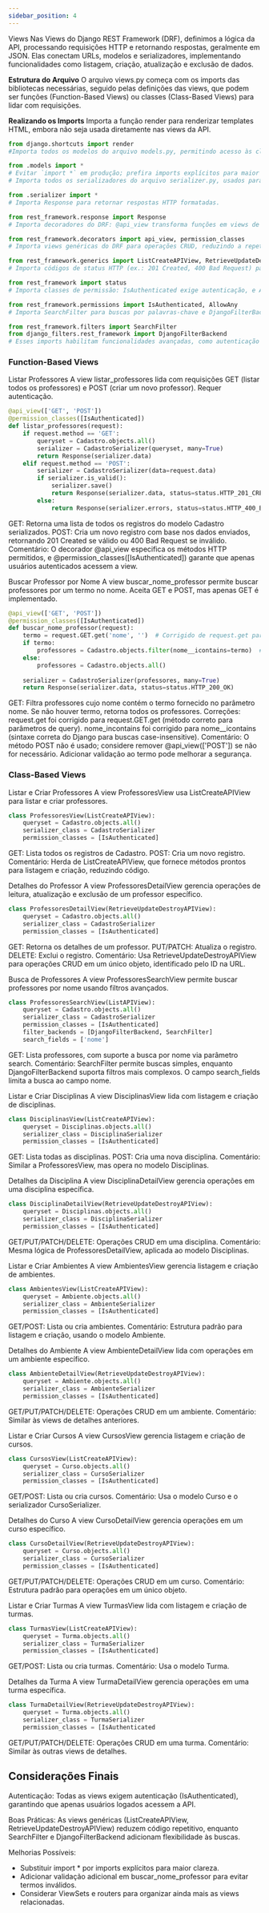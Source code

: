 ```yaml
---
sidebar_position: 4
---
```

Views
Nas Views do Django REST Framework (DRF), definimos a lógica da API, processando requisições HTTP e retornando respostas, geralmente em JSON. Elas conectam URLs, modelos e serializadores, implementando funcionalidades como listagem, criação, atualização e exclusão de dados.

<!-- Comentário: As views são o núcleo da lógica da API, permitindo interações entre o frontend (ex.: seu blog no Docusaurus) e o backend. -->
**Estrutura do Arquivo**
O arquivo views.py começa com os imports das bibliotecas necessárias, seguido pelas definições das views, que podem ser funções (Function-Based Views) ou classes (Class-Based Views) para lidar com requisições.

**Realizando os Imports**
Importa a função render para renderizar templates HTML, embora não seja usada diretamente nas views da API.


``` py title="views.py"
from django.shortcuts import render
#Importa todos os modelos do arquivo models.py, permitindo acesso às classes como Cadastro, Disciplinas, etc.
```

``` py title="views.py"
from .models import *
# Evitar `import *` em produção; prefira imports explícitos para maior clareza e evitar conflitos.
# Importa todos os serializadores do arquivo serializer.py, usados para converter dados entre objetos Python e JSON.
```

``` py title="views.py"
from .serializer import *
# Importa Response para retornar respostas HTTP formatadas.
```

``` py title="views.py"
from rest_framework.response import Response
# Importa decoradores do DRF: @api_view transforma funções em views de API, e @permission_classes define permissões de acesso.
```

``` py title="views.py"
from rest_framework.decorators import api_view, permission_classes
# Importa views genéricas do DRF para operações CRUD, reduzindo a repetição de código.
```

``` py title="views.py"
from rest_framework.generics import ListCreateAPIView, RetrieveUpdateDestroyAPIView, ListAPIView
# Importa códigos de status HTTP (ex.: 201 Created, 400 Bad Request) para respostas consistentes.
```

``` py title="views.py"
from rest_framework import status
# Importa classes de permissão: IsAuthenticated exige autenticação, e AllowAny permite acesso público.
```


``` py title="views.py"
from rest_framework.permissions import IsAuthenticated, AllowAny
# Importa SearchFilter para buscas por palavras-chave e DjangoFilterBackend para filtros avançados.
```

``` py title="views.py"
from rest_framework.filters import SearchFilter
from django_filters.rest_framework import DjangoFilterBackend
# Esses imports habilitam funcionalidades avançadas, como autenticação e filtragem, essenciais para APIs robustas.
```

### Function-Based Views

Listar Professores
A view listar_professores lida com requisições GET (listar todos os professores) e POST (criar um novo professor). Requer autenticação.
``` py title="views.py"
@api_view(['GET', 'POST'])
@permission_classes([IsAuthenticated])
def listar_professores(request):
    if request.method == 'GET':
        queryset = Cadastro.objects.all()
        serializer = CadastroSerializer(queryset, many=True)
        return Response(serializer.data)
    elif request.method == 'POST':
        serializer = CadastroSerializer(data=request.data)
        if serializer.is_valid():
            serializer.save()
            return Response(serializer.data, status=status.HTTP_201_CREATED)
        else:
            return Response(serializer.errors, status=status.HTTP_400_BAD_REQUEST)
```

GET: Retorna uma lista de todos os registros do modelo Cadastro serializados.
POST: Cria um novo registro com base nos dados enviados, retornando 201 Created se válido ou 400 Bad Request se inválido.
Comentário: O decorador @api_view especifica os métodos HTTP permitidos, e @permission_classes([IsAuthenticated]) garante que apenas usuários autenticados acessem a view.

Buscar Professor por Nome
A view buscar_nome_professor permite buscar professores por um termo no nome. Aceita GET e POST, mas apenas GET é implementado.
``` py title="views.py"
@api_view(['GET', 'POST'])
@permission_classes([IsAuthenticated])
def buscar_nome_professor(request):
    termo = request.GET.get('nome', '')  # Corrigido de request.get para request.GET.get
    if termo:
        professores = Cadastro.objects.filter(nome__icontains=termo)  # Corrigido de nome_incontains para nome__icontains
    else:
        professores = Cadastro.objects.all()
    
    serializer = CadastroSerializer(professores, many=True)
    return Response(serializer.data, status=status.HTTP_200_OK)
```

GET: Filtra professores cujo nome contém o termo fornecido no parâmetro nome. Se não houver termo, retorna todos os professores.
Correções:
request.get foi corrigido para request.GET.get (método correto para parâmetros de query).
nome_incontains foi corrigido para nome__icontains (sintaxe correta do Django para buscas case-insensitive).
Comentário: O método POST não é usado; considere remover @api_view(['POST']) se não for necessário. Adicionar validação ao termo pode melhorar a segurança.

### Class-Based Views
Listar e Criar Professores
A view ProfessoresView usa ListCreateAPIView para listar e criar professores.
``` py title="views.py"
class ProfessoresView(ListCreateAPIView):
    queryset = Cadastro.objects.all()
    serializer_class = CadastroSerializer
    permission_classes = [IsAuthenticated]
```

GET: Lista todos os registros de Cadastro.
POST: Cria um novo registro.
Comentário: Herda de ListCreateAPIView, que fornece métodos prontos para listagem e criação, reduzindo código.

Detalhes do Professor
A view ProfessoresDetailView gerencia operações de leitura, atualização e exclusão de um professor específico.
``` py title="views.py"
class ProfessoresDetailView(RetrieveUpdateDestroyAPIView):
    queryset = Cadastro.objects.all()
    serializer_class = CadastroSerializer
    permission_classes = [IsAuthenticated]
```

GET: Retorna os detalhes de um professor.
PUT/PATCH: Atualiza o registro.
DELETE: Exclui o registro.
Comentário: Usa RetrieveUpdateDestroyAPIView para operações CRUD em um único objeto, identificado pelo ID na URL.

Busca de Professores
A view ProfessoresSearchView permite buscar professores por nome usando filtros avançados.
``` py title="views.py"
class ProfessoresSearchView(ListAPIView):
    queryset = Cadastro.objects.all()
    serializer_class = CadastroSerializer
    permission_classes = [IsAuthenticated]
    filter_backends = [DjangoFilterBackend, SearchFilter]
    search_fields = ['nome']
```

GET: Lista professores, com suporte a busca por nome via parâmetro search.
Comentário: SearchFilter permite buscas simples, enquanto DjangoFilterBackend suporta filtros mais complexos. O campo search_fields limita a busca ao campo nome.

Listar e Criar Disciplinas
A view DisciplinasView lida com listagem e criação de disciplinas.
``` py title="views.py"
class DisciplinasView(ListCreateAPIView):
    queryset = Disciplinas.objects.all()
    serializer_class = DisciplinaSerializer
    permission_classes = [IsAuthenticated]
```

GET: Lista todas as disciplinas.
POST: Cria uma nova disciplina.
Comentário: Similar a ProfessoresView, mas opera no modelo Disciplinas.

Detalhes da Disciplina
A view DisciplinaDetailView gerencia operações em uma disciplina específica.
``` py title="views.py"
class DisciplinaDetailView(RetrieveUpdateDestroyAPIView):
    queryset = Disciplinas.objects.all()
    serializer_class = DisciplinaSerializer
    permission_classes = [IsAuthenticated]
```

GET/PUT/PATCH/DELETE: Operações CRUD em uma disciplina.
Comentário: Mesma lógica de ProfessoresDetailView, aplicada ao modelo Disciplinas.

Listar e Criar Ambientes
A view AmbientesView gerencia listagem e criação de ambientes.
``` py title="views.py"
class AmbientesView(ListCreateAPIView):
    queryset = Ambiente.objects.all()
    serializer_class = AmbienteSerializer
    permission_classes = [IsAuthenticated]
```

GET/POST: Lista ou cria ambientes.
Comentário: Estrutura padrão para listagem e criação, usando o modelo Ambiente.

Detalhes do Ambiente
A view AmbienteDetailView lida com operações em um ambiente específico.
``` py title="views.py"
class AmbienteDetailView(RetrieveUpdateDestroyAPIView):
    queryset = Ambiente.objects.all()
    serializer_class = AmbienteSerializer
    permission_classes = [IsAuthenticated]
```

GET/PUT/PATCH/DELETE: Operações CRUD em um ambiente.
Comentário: Similar às views de detalhes anteriores.

Listar e Criar Cursos
A view CursosView gerencia listagem e criação de cursos.
``` py title="views.py"
class CursosView(ListCreateAPIView):
    queryset = Curso.objects.all()
    serializer_class = CursoSerializer
    permission_classes = [IsAuthenticated]
```

GET/POST: Lista ou cria cursos.
Comentário: Usa o modelo Curso e o serializador CursoSerializer.

Detalhes do Curso
A view CursoDetailView gerencia operações em um curso específico.
``` py title="views.py"
class CursoDetailView(RetrieveUpdateDestroyAPIView):
    queryset = Curso.objects.all()
    serializer_class = CursoSerializer
    permission_classes = [IsAuthenticated]
```

GET/PUT/PATCH/DELETE: Operações CRUD em um curso.
Comentário: Estrutura padrão para operações em um único objeto.

Listar e Criar Turmas
A view TurmasView lida com listagem e criação de turmas.
``` py title="views.py"
class TurmasView(ListCreateAPIView):
    queryset = Turma.objects.all()
    serializer_class = TurmaSerializer
    permission_classes = [IsAuthenticated]
```

GET/POST: Lista ou cria turmas.
Comentário: Usa o modelo Turma.

Detalhes da Turma
A view TurmaDetailView gerencia operações em uma turma específica.
``` py title="views.py"
class TurmaDetailView(RetrieveUpdateDestroyAPIView):
    queryset = Turma.objects.all()
    serializer_class = TurmaSerializer
    permission_classes = [IsAuthenticated
```

GET/PUT/PATCH/DELETE: Operações CRUD em uma turma.
Comentário: Similar às outras views de detalhes.

## Considerações Finais
Autenticação: Todas as views exigem autenticação (IsAuthenticated), garantindo que apenas usuários logados acessem a API.

Boas Práticas: As views genéricas (ListCreateAPIView, RetrieveUpdateDestroyAPIView) reduzem código repetitivo, enquanto SearchFilter e DjangoFilterBackend adicionam flexibilidade às buscas.

Melhorias Possíveis:
- Substituir import * por imports explícitos para maior clareza.
- Adicionar validação adicional em buscar_nome_professor para evitar termos inválidos.
- Considerar ViewSets e routers para organizar ainda mais as views relacionadas.
<!-- Comentário: Essas views formam a base da API do seu blog no Docusaurus, permitindo interações dinâmicas com professores, disciplinas, ambientes, cursos e turmas. -->